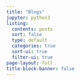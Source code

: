 ```yaml
---
title: "Blogs"
jupyter: python3
listing: 
  contents: posts
  sort: false 
  type: default
  categories: true
  sort-ui: true 
  filter-ui: true 
page-layout: full
title-block-banner: false
---
```

